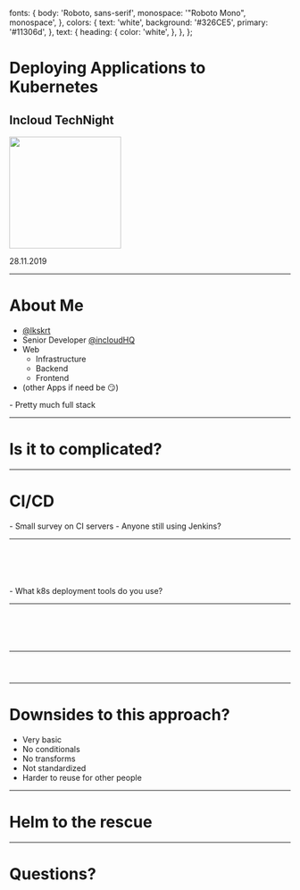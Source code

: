 
  fonts: {
    body: 'Roboto, sans-serif',
    monospace: '"Roboto Mono", monospace',
  },
  colors: {
    text: 'white',
    background: '#326CE5',
    primary: '#11306d',
  },
  text: {
    heading: {
      color: 'white',
    },
  },
};

# Deploying Applications to Kubernetes

## Incloud TechNight

<img src="/images/talks/k8s-deploy/kube-cloud.png" width="200" />

28.11.2019

---

# About Me

- [@lkskrt](https://twitter.com/lkskrt)
- Senior Developer [@incloudHQ](https://twitter.com/incloudHQ)
- Web
  - Infrastructure
  - Backend
  - Frontend
- (other Apps if need be 😏)

<Notes>- Pretty much full stack</Notes>

---

# Is it to complicated?

<TweetEmbed id="1194603542180352000" />

---

# CI/CD

<Notes>
  - Small survey on CI servers
  - Anyone still using Jenkins?
</Notes>

---

<CodeSurfer theme={codeTheme}>

```yaml file="./k8s-deploy/.gitlab-ci.1.1.yaml" title=".gitlab-ci.yml"
```

```diff 1:5 subtitle="Build and push your image"
```

```diff 7:10 subtitle="Do some tests 😉"
```

```diff 12:14 subtitle="Now what?"
```

```yaml file="./k8s-deploy/.gitlab-ci.1.2.yaml" subtitle="Just use kubectl!"
```

</CodeSurfer>

<Notes>
  - What k8s deployment tools do you use?
</Notes>

---

<CodeSurfer theme={codeTheme}>

```yaml file="./k8s-deploy/deployment.1.1.yaml" title="Most basic version"
```

```diff subtitle="Spot a problem?"
```

```diff 19 subtitle="Always implicit latest tag"
```

```yaml file=./k8s-deploy/deployment.1.2.yaml subtitle="We want to deploy a specific version"
```

```yaml file=./k8s-deploy/deployment.1.3.yaml subtitle="We need some sort of templating"
```

</CodeSurfer>

---

<CodeSurfer theme={codeTheme}>

```yaml file="./k8s-deploy/.gitlab-ci.1.2.yaml" title="Adjust .gitlab-ci.yaml"
```

```yaml 1:10 file="./k8s-deploy/.gitlab-ci.2.1.yaml" subtitle="Tag image"
```

```diff 12:15 subtitle="Use envsubst to inject env var in yaml"
```

</CodeSurfer>

---

# Downsides to this approach?

<ul>
  <Appear>
    <li>Very basic</li>
    <li>No conditionals</li>
    <li>No transforms</li>
    <li>Not standardized</li>
    <li>Harder to reuse for other people</li>
  </Appear>
</ul>

---

# Helm to the rescue


---

# Questions?
